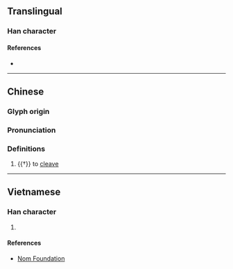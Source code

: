 {{character info}}
==Translingual==

===Han character===
{{Han char|rn=64|rad=手|as=06|sn=9|four=57027|canj=QNIN,XQNIN|ids=⿰扌多}}

====References====
* {{Han ref|kx=0428.180|dkj=12008|dj=0777.120|hdz=31874.050|uh=62F8|ud=25336|bh=CEDE|bd=52958}}

----

==Chinese==
{{zh-forms}}

===Glyph origin===
{{Han etym}}

===Pronunciation===
{{zh-pron
|m=yí,chǐ
|c=ji4
|mc=y
|oc=y
|cat=v
}}

===Definitions===
{{zh-hanzi}}

# {{†}} to [[cleave]] {{gloss|chop apart}}


----

==Vietnamese==

===Han character===
{{vi-hantu|đưa|rs=手06}}

# {{rfdef|vi|sort=手06}}

====References====
* [http://nomfoundation.org/common/nom_details.php?codepoint=62f8 Nom Foundation]